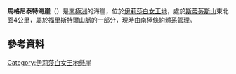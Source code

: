 {{coord|83|22|S|51|15|W|source:GNIS|display=title}}

'''馬格尼泰特海崖'''（{{lang-en|Magnetite Bluff}}）是[[南極洲|南極洲]]的海崖，位於[[伊莉莎白女王地|伊莉莎白女王地]]，處於[[斯蒂芬斯山|斯蒂芬斯山]]東北面4公里，屬於[[福里斯特爾山脈|福里斯特爾山脈]]的一部分，現時由[[南極條約體系|南極條約體系]]管理。

==參考資料==
{{cite gnis | type = antarid | id = 9276| name = Magnetite Bluff | accessdate = 2013-07-26}}

{{DEFAULTSORT:Magnetite Bluff}}
[[Category:伊莉莎白女王地懸崖|Category:伊莉莎白女王地懸崖]]


{{QueenElizabethLand-geo-stub}}